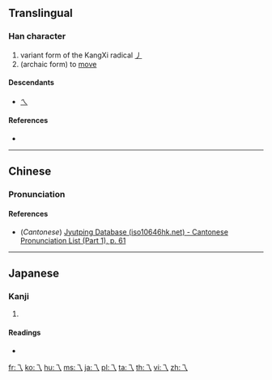 {{character info/new}}
{{character info/new|codepoint=0x2F802}}
{{also|乀|ㄟ|へ}}
==Translingual==

===Han character===
{{Han char|rn=4|rad=丿|as=00|sn=1|var=1|four=|canj=MO,XXMO}}

# variant form of the KangXi radical [[Index:Chinese radical/丿|丿]]
# (archaic form) to [[move]]

====Descendants====
* [[ㄟ]]

====References====
* {{Han ref|kx=0081.090|dkj=00109|dj=0164.100|hdz=10048.030|uh=4E41|ud=20033}}

----

==Chinese==
{{zh-forms}}

===Pronunciation===
{{zh-pron
|m=yí
|c=ji4
|mc=
|oc=
|ma=
|cat=v
}}

====References====
* (''Cantonese'') [http://www.iso10646hk.net/jp/document/download.jsp Jyutping Database (iso10646hk.net) - Cantonese Pronunciation List (Part 1), p. 61]

----

==Japanese==

===Kanji===
{{ja-kanji|grade=uc|rs=丿00}}

# {{defn|lang=ja|sort=丿00}}

====Readings====
* {{ja-readings|on=[[い]] (i)|kun=[[ながれる]] (nagareru)}}

[[fr:乁]]
[[ko:乁]]
[[hu:乁]]
[[ms:乁]]
[[ja:乁]]
[[pl:乁]]
[[ta:乁]]
[[th:乁]]
[[vi:乁]]
[[zh:乁]]
